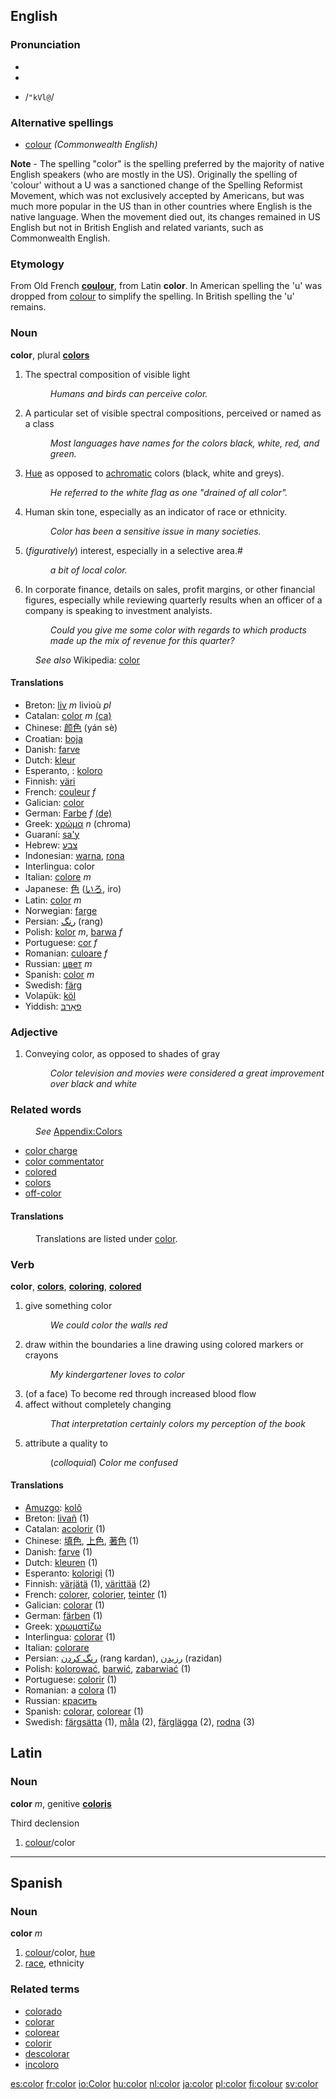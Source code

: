 ==English==
===Pronunciation===
*{{AHD|/kŭl'ər/}}
*{{IPA|/ˈkʌlə/}}
*{{SAMPA}} /<tt>"kVl@</tt>/

===Alternative spellings===
*[[colour]] ''(Commonwealth English)''
'''Note''' - The spelling "color" is the spelling preferred by the majority of native English speakers (who are mostly in the US).  Originally the spelling of 'colour' without a U was a sanctioned change of the Spelling Reformist Movement, which was not exclusively accepted by Americans, but was much more popular in the US than in other countries where English is the native language.  When the movement died out, its changes remained in US English but not in British English and related variants, such as Commonwealth English.

=== Etymology ===
From Old French '''[[coulour]]''', from Latin '''color'''.  In American spelling the 'u' was dropped from [[colour]] to simplify the spelling. In British spelling the 'u' remains.

=== Noun ===
'''color''', plural '''[[colors]]'''

# The spectral composition of visible light
#: ''Humans and birds can perceive color.''
#  A particular set of visible spectral compositions, perceived or named as a class
#: ''Most languages have names for the colors black, white, red, and green.'' 
# [[Hue]] as opposed to [[achromatic]] colors (black, white and greys).
#: ''He referred to the white flag as one "drained of all color".''
# Human skin tone, especially as an indicator of race or ethnicity.
#: ''Color has been a sensitive issue in many societies.''
# (''figuratively'') interest, especially in a selective area.#
#: ''a bit of local color.''
# In corporate finance, details on sales, profit margins, or other financial figures, especially while reviewing quarterly results when an officer of a company is speaking to investment analyists.
#: ''Could you give me some color with regards to which products made up the mix of revenue for this quarter?''

:''See also'' Wikipedia: [[w:color|color]]

==== Translations ====
*Breton: [[liv]] ''m'' livioù ''pl''
*Catalan: [[color]] ''m'' [[:ca:color|(ca)]]
*Chinese: [[颜色]] (yán sè)
*Croatian: [[boja]]
*Danish: [[farve]]
*Dutch: [[kleur]]
*Esperanto, {{io}}: [[koloro]]
*Finnish: [[väri]]
*French: [[couleur]] ''f''
*Galician: [[color]] 
*German: [[Farbe]] ''f'' [[:de:Farbe|(de)]]
*Greek: [[χρώμα]] ''n'' (chroma)
*Guaraní: [[sa'y]]
*Hebrew: [[צבע]]
*Indonesian: [[warna]], [[rona]]
*Interlingua: color
*Italian: [[colore]] ''m''
*Japanese: [[色]] ([[いろ]], iro)
*Latin: [[color]] ''m''
*Norwegian: [[farge]]
*Persian: [[رنگ]] (rang)
*Polish: [[kolor]] ''m'', [[barwa]] ''f''
*Portuguese: [[cor]] ''f''
*Romanian: [[culoare]] ''f''
*Russian: [[цвет]] ''m''
*Spanish: [[color]] ''m''
*Swedish: [[färg]]
*Volapük: [[köl]]
*Yiddish: [[פאַרבּ]]


=== Adjective ===

# Conveying color, as opposed to shades of gray
#: ''Color television and movies were considered a great improvement over black and white''

=== Related words ===
:''See'' [[Wiktionary_Appendix:Colors|Appendix:Colors]]
* [[color charge]]
* [[color commentator]]
* [[colored]]
* [[colors]]
* [[off-color]]

==== Translations ====
:Translations are listed under [[color]].

=== Verb ===
'''color''', '''[[colors]]''', '''[[coloring]]''', '''[[colored]]'''

# give something color
#: ''We could color the walls red''
# draw within the boundaries a line drawing using colored markers or crayons
#: ''My kindergartener loves to color''
# (of a face) To become red through increased blood flow
# affect without completely changing
#: ''That interpretation certainly colors my perception of the book''
# attribute a quality to
#: (''colloquial'') ''Color me confused''

====Translations====
*[[Amuzgo]]: [[kolô]]
*Breton: [[livañ]] (1)
*Catalan: [[acolorir]] (1)
*Chinese: [[填色]], [[上色]], [[著色]] (1)
*Danish: [[farve]] (1)
*Dutch: [[kleuren]] (1)
*Esperanto: [[kolorigi]] (1)
*Finnish: [[värjätä]] (1), [[värittää]] (2)
*French: [[colorer]], [[colorier]], [[teinter]] (1)
*Galician: [[colorar]] (1)
*German: [[färben]] (1)
*Greek: [[χρωματίζω]]
*Interlingua: [[colorar]] (1)
*Italian: [[colorare]]
*Persian: [[رنگ كردن]] (rang kardan), [[رزیدن]] (razidan) 
*Polish: [[kolorować]], [[barwić]], [[zabarwiać]] (1)
*Portuguese: [[colorir]] (1)
*Romanian: a [[colora]] (1)
*Russian: [[красить]]
*Spanish: [[colorar]], [[colorear]] (1)
*Swedish: [[färgsätta]] (1), [[måla]] (2), [[färglägga]] (2), [[rodna]] (3)


==Latin==
===Noun===
'''color''' ''m'', genitive '''[[coloris]]'''

Third declension

# [[colour]]/color

----

==Spanish==
===Noun===
'''color''' ''m''

# [[colour]]/color, [[hue]]
#[[race]], ethnicity

===Related terms===
*[[colorado]]
*[[colorar]]
*[[colorear]]
*[[colorir]]
*[[descolorar]]
*[[incoloro]]

[[es:color]]
[[fr:color]]
[[io:Color]]
[[hu:color]]
[[nl:color]]
[[ja:color]]
[[pl:color]]
[[fi:colour]]
[[sv:color]]